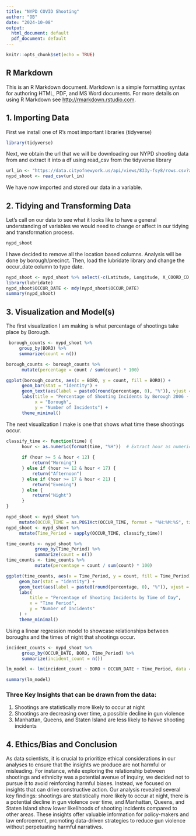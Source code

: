 ```yaml
---
title: "NYPD COVID Shooting"
author: "OB"
date: "2024-10-08"
output:
  html_document: default
  pdf_document: default
---
```


```r
knitr::opts_chunk$set(echo = TRUE)
```

## R Markdown

This is an R Markdown document. Markdown is a simple formatting syntax for authoring HTML, PDF, and MS Word documents. For more details on using R Markdown see <http://rmarkdown.rstudio.com>.

## 1. Importing Data

First we install one of R's most important libraries (tidyverse)
```r
library(tidyverse)
```

Next, we obtain the url that we will be downloading our NYPD shooting data from and extract it into a df using read_csv from the tidyverse library

```r
url_in <- "https://data.cityofnewyork.us/api/views/833y-fsy8/rows.csv?accessType=DOWNLOAD"
nypd_shoot <- read_csv(url_in)
```
We have now imported and stored our data in a variable.

## 2. Tidying and Transforming Data

Let's call on our data to see what it looks like to have a general understanding of variables we would need to change or affect in our tidying and transformation process.

```r
nypd_shoot
```

I have decided to remove all the location based columns. Analysis will be done by borough/precinct. Then, load the lubridate library and change the occur_date column to type date.

```r
nypd_shoot <- nypd_shoot %>% select(-c(Latitude, Longitude, X_COORD_CD, Y_COORD_CD, Lon_Lat))
library(lubridate)
nypd_shoot$OCCUR_DATE <- mdy(nypd_shoot$OCCUR_DATE)
summary(nypd_shoot)
```

## 3. Visualization and Model(s)

The first visualization I am making is what percentage of shootings take place by Borough. 

```r
 borough_counts <- nypd_shoot %>%
     group_by(BORO) %>%
     summarize(count = n())

borough_counts <- borough_counts %>%
      mutate(percentage = count / sum(count) * 100)

ggplot(borough_counts, aes(x = BORO, y = count, fill = BORO)) +
      geom_bar(stat = "identity") +
      geom_text(aes(label = paste0(round(percentage, 0), "%")), vjust = -0.5) + 
      labs(title = "Percentage of Shooting Incidents by Borough 2006 - 2023",
           x = "Borough",
           y = "Number of Incidents") +
      theme_minimal()
```

The next visualization I make is one that shows what time these shootings occur.

```r
classify_time <- function(time) {
      hour <- as.numeric(format(time, "%H"))  # Extract hour as numeric
      
      if (hour >= 5 & hour < 12) {
          return("Morning")
      } else if (hour >= 12 & hour < 17) {
          return("Afternoon")
      } else if (hour >= 17 & hour < 21) {
          return("Evening")
      } else {
          return("Night")
      }
}

nypd_shoot <- nypd_shoot %>%
     mutate(OCCUR_TIME = as.POSIXct(OCCUR_TIME, format = "%H:%M:%S", tz = "UTC"))
nypd_shoot <- nypd_shoot %>%
     mutate(Time_Period = sapply(OCCUR_TIME, classify_time))

time_counts <- nypd_shoot %>%
           group_by(Time_Period) %>%
           summarize(count = n())
time_counts <- time_counts %>%
           mutate(percentage = count / sum(count) * 100)

ggplot(time_counts, aes(x = Time_Period, y = count, fill = Time_Period)) +
     geom_bar(stat = "identity") +
     geom_text(aes(label = paste0(round(percentage, 0), "%")), vjust = -0.5) + 
     labs(
         title = "Percentage of Shooting Incidents by Time of Day",
         x = "Time Period",
         y = "Number of Incidents"
     ) +
     theme_minimal()
```


Using a linear regression model to showcase relationships between boroughs and the times of night that shootings occur.

```r
incident_counts <- nypd_shoot %>%
      group_by(OCCUR_DATE, BORO, Time_Period) %>%
      summarize(incident_count = n())
```

```r
lm_model <- lm(incident_count ~ BORO + OCCUR_DATE + Time_Period, data = incident_counts)

summary(lm_model)
```

### **Three Key Insights that can be drawn from the data:**

 1. Shootings are statistically more likely to occur at night
 2. Shootings are decreasing over time, a possible decline in gun violence
 3. Manhattan, Queens, and Staten Island are less likely to havve shooting incidents

## 4. Ethics/Bias and Conclusion

As data scientists, it is crucial to prioritize ethical considerations in our analyses to ensure that the insights we produce are not harmful or misleading. For instance, while exploring the relationship between shootings and ethnicity was a potential avenue of inquiry, we decided not to pursue it to avoid reinforcing harmful biases. Instead, we focused on insights that can drive constructive action. Our analysis revealed several key findings: shootings are statistically more likely to occur at night, there is a potential decline in gun violence over time, and Manhattan, Queens, and Staten Island show lower likelihoods of shooting incidents compared to other areas. These insights offer valuable information for policy-makers and law enforcement, promoting data-driven strategies to reduce gun violence without perpetuating harmful narratives.